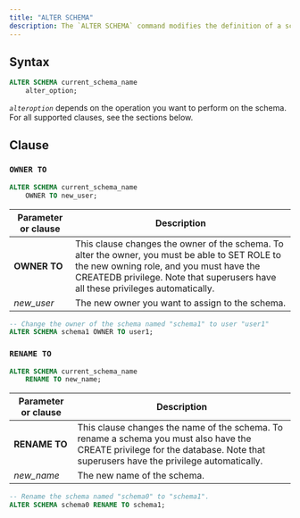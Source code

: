 ```yaml
---
title: "ALTER SCHEMA"
description: The `ALTER SCHEMA` command modifies the definition of a schema. To use this command, you must own the schema.
---
```


## Syntax

```sql
ALTER SCHEMA current_schema_name
    alter_option;
```

_`alteroption`_ depends on the operation you want to perform on the schema. For all supported clauses, see the sections below.

## Clause

### `OWNER TO`

```SQL
ALTER SCHEMA current_schema_name
    OWNER TO new_user;
```

| Parameter or clause | Description                                                                                                                                                                                                                   |
| ------------------- | ----------------------------------------------------------------------------------------------------------------------------------------------------------------------------------------------------------------------------- |
| **OWNER TO**        | This clause changes the owner of the schema. To alter the owner, you must be able to SET ROLE to the new owning role, and you must have the CREATEDB privilege. Note that superusers have all these privileges automatically. |
| _new\_user_         | The new owner you want to assign to the schema.                                                                                                                                                                               |

```sql
-- Change the owner of the schema named "schema1" to user "user1"
ALTER SCHEMA schema1 OWNER TO user1;
```

### `RENAME TO`

```sql
ALTER SCHEMA current_schema_name
    RENAME TO new_name;
```

| Parameter or clause | Description                                                                                                                                                                     |
| ------------------- | ------------------------------------------------------------------------------------------------------------------------------------------------------------------------------- |
| **RENAME TO**       | This clause changes the name of the schema. To rename a schema you must also have the CREATE privilege for the database. Note that superusers have the privilege automatically. |
| _new\_name_         | The new name of the schema.                                                                                                                                                     |

```sql
-- Rename the schema named "schema0" to "schema1".
ALTER SCHEMA schema0 RENAME TO schema1;
```
